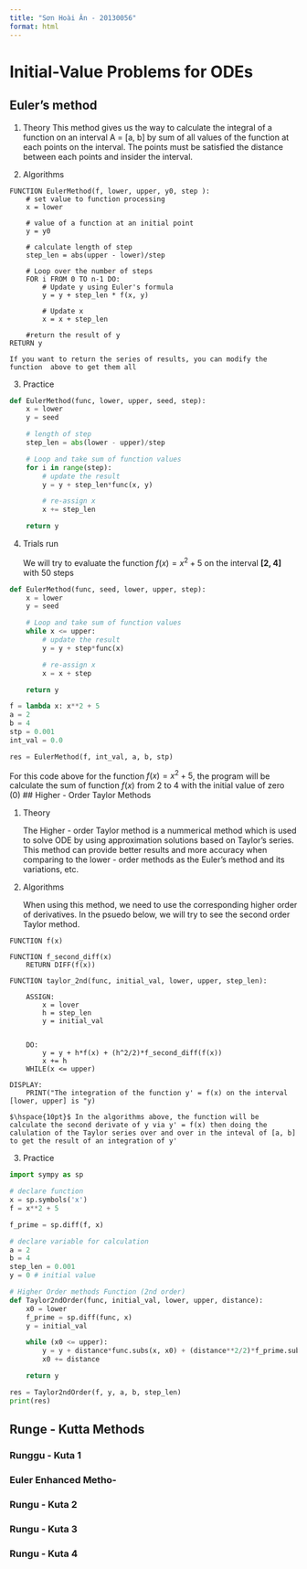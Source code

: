 ```yaml
---
title: "Sơn Hoài Ân - 20130056"
format: html
---
```


# Initial-Value Problems for ODEs

## Euler's method

1. Theory
    This method gives us the way to calculate the integral of a function on an interval A = [a, b] by sum of all values of the function at each points on the interval. The points must be satisfied the distance between each points and insider the interval.

2. Algorithms 

```pseudo
FUNCTION EulerMethod(f, lower, upper, y0, step ):
    # set value to function processing
    x = lower

    # value of a function at an initial point
    y = y0
    
    # calculate length of step
    step_len = abs(upper - lower)/step

    # Loop over the number of steps
    FOR i FROM 0 TO n-1 DO:
        # Update y using Euler's formula
        y = y + step_len * f(x, y)
        
        # Update x
        x = x + step_len

    #return the result of y
RETURN y 
```
    
    If you want to return the series of results, you can modify the  function  above to get them all

3. Practice \

```python
def EulerMethod(func, lower, upper, seed, step):
    x = lower
    y = seed

    # length of step
    step_len = abs(lower - upper)/step

    # Loop and take sum of function values
    for i in range(step):
        # update the result
        y = y + step_len*func(x, y)

        # re-assign x
        x += step_len

    return y
```

4. Trials run 

    We will try to evaluate the function $f(x) =  x^2 + 5$ on the interval **[2, 4]** with 50 steps

```python
def EulerMethod(func, seed, lower, upper, step):
    x = lower
    y = seed

    # Loop and take sum of function values
    while x <= upper:
        # update the result
        y = y + step*func(x)

        # re-assign x
        x = x + step

    return y

f = lambda x: x**2 + 5
a = 2
b = 4
stp = 0.001
int_val = 0.0

res = EulerMethod(f, int_val, a, b, stp)
```

For this code above for the function $f(x) = x^2 + 5$, the program will be calculate the sum of function $f(x)$ from 2 to 4 with the initial value of zero (0)
## Higher - Order Taylor Methods

1. Theory \

    The Higher - order Taylor method is a nummerical method which is used to solve ODE by using approximation solutions based on Taylor's series. This method can provide better results and more accuracy when comparing to the lower - order methods as the Euler's method and its variations, etc. 

2. Algorithms \

    When using this method, we need to use the corresponding higher order of derivatives. In the psuedo below, we will try to see the second order Taylor method.

```pseudo
FUNCTION f(x)

FUNCTION f_second_diff(x)
    RETURN DIFF(f(x))

FUNCTION taylor_2nd(func, initial_val, lower, upper, step_len):
    
    ASSIGN:
        x = lover
        h = step_len
        y = initial_val


    DO:
        y = y + h*f(x) + (h^2/2)*f_second_diff(f(x))
        x += h
    WHILE(x <= upper)
    
DISPLAY:
    PRINT("The integration of the function y' = f(x) on the interval [lower, upper] is "y)
```

    $\hspace{10pt}$ In the algorithms above, the function will be calculate the second derivate of y via y' = f(x) then doing the calulation of the Taylor series over and over in the inteval of [a, b] to get the result of an integration of y'

3. Practice \
```python
import sympy as sp

# declare function
x = sp.symbols('x')
f = x**2 + 5

f_prime = sp.diff(f, x)

# declare variable for calculation
a = 2
b = 4
step_len = 0.001
y = 0 # initial value

# Higher Order methods Function (2nd order)
def Taylor2ndOrder(func, initial_val, lower, upper, distance):
    x0 = lower
    f_prime = sp.diff(func, x)
    y = initial_val

    while (x0 <= upper):
        y = y + distance*func.subs(x, x0) + (distance**2/2)*f_prime.subs(x, x0)
        x0 += distance

    return y

res = Taylor2ndOrder(f, y, a, b, step_len)
print(res)
```

## Runge - Kutta Methods

### Runggu - Kuta 1
### Euler Enhanced Metho-
### Rungu - Kuta 2
### Rungu - Kuta 3
### Rungu - Kuta 4
